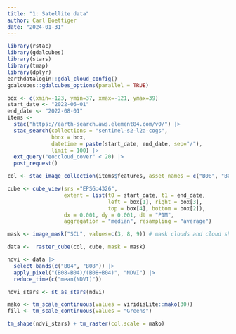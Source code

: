 ```yaml
---
title: "1: Satellite data"
author: Carl Boettiger
date: "2024-01-31"
---
```


```r
library(rstac)
library(gdalcubes)
library(stars)
library(tmap)
library(dplyr)
earthdatalogin::gdal_cloud_config()
gdalcubes::gdalcubes_options(parallel = TRUE)
```

```r
box <- c(xmin=-123, ymin=37, xmax=-121, ymax=39) 
start_date <- "2022-06-01"
end_date <- "2022-08-01"
items <-
  stac("https://earth-search.aws.element84.com/v0/") |>
  stac_search(collections = "sentinel-s2-l2a-cogs",
              bbox = box,
              datetime = paste(start_date, end_date, sep="/"),
              limit = 100) |>
  ext_query("eo:cloud_cover" < 20) |>
  post_request()
```

```r
col <- stac_image_collection(items$features, asset_names = c("B08", "B04", "SCL"))

cube <- cube_view(srs ="EPSG:4326",
                  extent = list(t0 = start_date, t1 = end_date,
                                left = box[1], right = box[3],
                                top = box[4], bottom = box[2]),
                  dx = 0.001, dy = 0.001, dt = "P1M",
                  aggregation = "median", resampling = "average")

mask <- image_mask("SCL", values=c(3, 8, 9)) # mask clouds and cloud shadows

data <-  raster_cube(col, cube, mask = mask)
```






```r
ndvi <- data |>
  select_bands(c("B04", "B08")) |>
  apply_pixel("(B08-B04)/(B08+B04)", "NDVI") |>
  reduce_time(c("mean(NDVI)")) 


```


```r
ndvi_stars <- st_as_stars(ndvi)
```


```r

mako <- tm_scale_continuous(values = viridisLite::mako(30))
fill <- tm_scale_continuous(values = "Greens")

tm_shape(ndvi_stars) + tm_raster(col.scale = mako)
```
